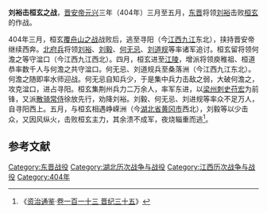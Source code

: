 '''刘裕击桓玄之战'''，[[晋安帝|晋安帝]][[元兴_(东晋)|元兴]]三年（404年）三月至五月，[[东晋|东晋]]将领[[刘裕|刘裕]]击败[[桓玄|桓玄]]的作战。

404年三月，桓玄[[覆舟山之战|覆舟山之战]]战败后，逃至寻阳（今[[江西|江西]][[九江|九江]]东北），挟持晋安帝继续西奔。[[北府兵|北府兵]]将领[[刘裕|刘裕]]、[[刘毅|刘毅]]、[[何无忌|何无忌]]、[[刘道规|刘道规]]等率诸军追讨。桓玄留将领何澹之等守湓口（今江西九江西北）。四月，桓玄进至[[江陵|江陵]]，增派将领庾稚祖、桓道恭率数千人与何澹之共守湓口。何无忌、刘道规兵至桑落洲（今江西九江东北）。何澹之随即率水师迎战。何无忌自知兵少，于是集中兵力击敌之弱，大破何澹之，攻克湓口，进占寻阳。桓玄集荆州兵力二万余人，率军东进，以[[梁州|梁州]][[刺史|刺史]][[苻宏|苻宏]]为前锋，又派[[散骑常侍|散骑常侍]]徐放先行，劝降刘裕。刘毅、何无忌、刘进规等率众不足万人，自寻阳西上。五月，与桓玄相遇峥嵘洲（今[[湖北省|湖北省]][[黄冈市|黄冈市]]西北），刘毅等以少击众，又因风纵火，击败桓玄主力，其余溃不成军，夜烧辎重而逃<ref>《[[资治通鉴|资治通鉴]]·[[s:資治通鑑/卷113|卷一百一十三 晋纪三十五]]》</ref>。
== 参考文献 ==
{{reflist}}

{{DEFAULTSORT:L}}
[[Category:东晋战役|Category:东晋战役]]
[[Category:湖北历次战争与战役|Category:湖北历次战争与战役]]
[[Category:江西历次战争与战役|Category:江西历次战争与战役]]
[[Category:404年|Category:404年]]
